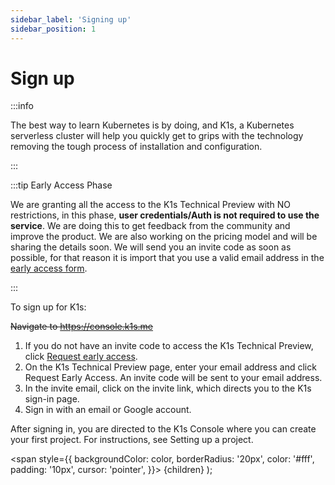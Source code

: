 ---
sidebar_label: 'Signing up'
sidebar_position: 1
---

# Sign up

:::info

The best way to learn Kubernetes is by doing, and K1s, a Kubernetes serverless cluster will help you quickly get to grips with the technology removing the tough process of installation and configuration.

:::

:::tip Early Access Phase

We are granting all the access to the K1s Technical Preview with NO restrictions, in this phase, **user credentials/Auth is not required to use the service**. 
We are doing this to get feedback from the community and improve the product. We are also working on the pricing model and will be sharing the details soon.
We will send you an invite code as soon as possible, for that reason it is import that you use a valid email address in the [early access form](https://go.rebelion.la/k1s-access).

:::

To sign up for K1s:

~~Navigate to https://console.k1s.me~~

1. If you do not have an invite code to access the K1s Technical Preview, click <Highlight color="#25c2a0">[Request early access](htts://k1s.me/early-access.html?utm_source=docs&utm_medium=docs&utm_campaign=early_access&utm_content=getting_start)</Highlight>.
2. On the K1s Technical Preview page, enter your email address and click Request Early Access. An invite code will be sent to your email address.
3. In the invite email, click on the invite link, which directs you to the K1s sign-in page.
4. Sign in with an email or Google account.

After signing in, you are directed to the K1s Console where you can create your first project. For instructions, see Setting up a project.



  <span
    style={{
      backgroundColor: color,
      borderRadius: '20px',
      color: '#fff',
      padding: '10px',
      cursor: 'pointer',
    }}>
    {children}
  </span>
);
